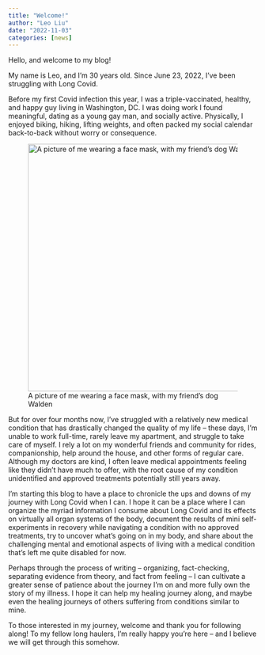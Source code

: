 ```yaml
---
title: "Welcome!"
author: "Leo Liu"
date: "2022-11-03"
categories: [news]
---
```


Hello, and welcome to my blog!

My name is Leo, and I'm 30 years old. Since June 23, 2022, I've been struggling with Long Covid.

Before my first Covid infection this year, I was a triple-vaccinated, healthy, and happy guy living in Washington, DC. I was doing work I found meaningful, dating as a young gay man, and socially active. Physically, I enjoyed biking, hiking, lifting weights, and often packed my social calendar back-to-back without worry or consequence.

![A picture of me wearing a face mask, with my friend's dog Walden](welcome-pic.jpg){fig-alt="An Asian man smiling and wearing a face mask, sitting on a couch with a dog on his lap" width="500"}

But for over four months now, I've struggled with a relatively new medical condition that has drastically changed the quality of my life -- these days, I'm unable to work full-time, rarely leave my apartment, and struggle to take care of myself. I rely a lot on my wonderful friends and community for rides, companionship, help around the house, and other forms of regular care. Although my doctors are kind, I often leave medical appointments feeling like they didn't have much to offer, with the root cause of my condition unidentified and approved treatments potentially still years away.

I'm starting this blog to have a place to chronicle the ups and downs of my journey with Long Covid when I can. I hope it can be a place where I can organize the myriad information I consume about Long Covid and its effects on virtually all organ systems of the body, document the results of mini self-experiments in recovery while navigating a condition with no approved treatments, try to uncover what's going on in my body, and share about the challenging mental and emotional aspects of living with a medical condition that's left me quite disabled for now.

Perhaps through the process of writing -- organizing, fact-checking, separating evidence from theory, and fact from feeling -- I can cultivate a greater sense of patience about the journey I'm on and more fully own the story of my illness. I hope it can help my healing journey along, and maybe even the healing journeys of others suffering from conditions similar to mine.

To those interested in my journey, welcome and thank you for following along! To my fellow long haulers, I'm really happy you're here -- and I believe we will get through this somehow.
